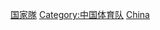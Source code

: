 {{Commonscat|National sports teams of China}}

[[Category:中华人民共和国体育代表团|国家隊]]
[[Category:中国体育队|Category:中国体育队]]
[[Category:各國國家體育隊|China]]